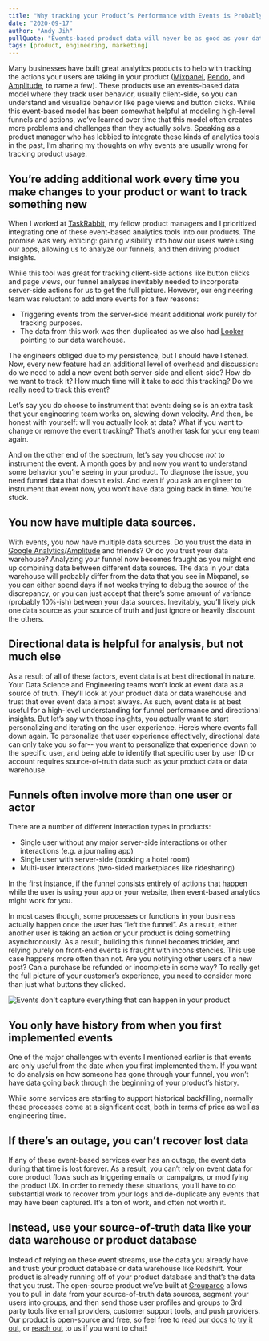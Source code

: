 ```yaml
---
title: "Why tracking your Product’s Performance with Events is Probably Wrong"
date: "2020-09-17"
author: "Andy Jih"
pullQuote: "Events-based product data will never be as good as your data warehouse"
tags: [product, engineering, marketing]
---
```


Many businesses have built great analytics products to help with tracking the actions your users are taking in your product ([Mixpanel](http://mixpanel.com), [Pendo](http://pendo.io), and [Amplitude](http://amplitude.com), to name a few). These products use an events-based data model where they track user behavior, usually client-side, so you can understand and visualize behavior like page views and button clicks. While this event-based model has been somewhat helpful at modeling high-level funnels and actions, we’ve learned over time that this model often creates more problems and challenges than they actually solve. Speaking as a product manager who has lobbied to integrate these kinds of analytics tools in the past, I’m sharing my thoughts on why events are usually wrong for tracking product usage.

## **You’re adding additional work every time you make changes to your product or want to track something new**

When I worked at [TaskRabbit](http://taskrabbit.com), my fellow product managers and I prioritized integrating one of these event-based analytics tools into our products. The promise was very enticing: gaining visibility into how our users were using our apps, allowing us to analyze our funnels, and then driving product insights.

While this tool was great for tracking client-side actions like button clicks and page views, our funnel analyses inevitably needed to incorporate server-side actions for us to get the full picture. However, our engineering team was reluctant to add more events for a few reasons:

- Triggering events from the server-side meant additional work purely for tracking purposes.
- The data from this work was then duplicated as we also had [Looker](http://looker.com) pointing to our data warehouse.

The engineers obliged due to my persistence, but I should have listened. Now, every new feature had an additional level of overhead and discussion: do we need to add a new event both server-side and client-side? How do we want to track it? How much time will it take to add this tracking? Do we really need to track this event?

Let’s say you do choose to instrument that event: doing so is an extra task that your engineering team works on, slowing down velocity. And then, be honest with yourself: will you actually look at data? What if you want to change or remove the event tracking? That’s another task for your eng team again.

And on the other end of the spectrum, let’s say you choose _not_ to instrument the event. A month goes by and now you want to understand some behavior you’re seeing in your product. To diagnose the issue, you need funnel data that doesn’t exist. And even if you ask an engineer to instrument that event now, you won’t have data going back in time. You’re stuck.

## **You now have multiple data sources.**

With events, you now have multiple data sources. Do you trust the data in [Google Analytics](http://analytics.google.com)/[Amplitude](http://amplitude.com) and friends? Or do you trust your data warehouse? Analyzing your funnel now becomes fraught as you might end up combining data between different data sources. The data in your data warehouse will probably differ from the data that you see in Mixpanel, so you can either spend days if not weeks trying to debug the source of the discrepancy, or you can just accept that there’s some amount of variance (probably 10%-ish) between your data sources. Inevitably, you’ll likely pick one data source as your source of truth and just ignore or heavily discount the others.

## **Directional data is helpful for analysis, but not much else**

As a result of all of these factors, event data is at best directional in nature. Your Data Science and Engineering teams won’t look at event data as a source of truth. They’ll look at your product data or data warehouse and trust that over event data almost always. As such, event data is at best useful for a high-level understanding for funnel performance and directional insights. But let’s say with those insights, you actually want to start personalizing and iterating on the user experience. Here’s where events fall down again. To personalize that user experience effectively, directional data can only take you so far-- you want to personalize that experience down to the specific user, and being able to identify that specific user by user ID or account requires source-of-truth data such as your product data or data warehouse.

## **Funnels often involve more than one user or actor**

There are a number of different interaction types in products:

- Single user without any major server-side interactions or other interactions (e.g. a journaling app)
- Single user with server-side (booking a hotel room)
- Multi-user interactions (two-sided marketplaces like ridesharing)

In the first instance, if the funnel consists entirely of actions that happen while the user is using your app or your website, then event-based analytics might work for you.

In most cases though, some processes or functions in your business actually happen once the user has “left the funnel”. As a result, either another user is taking an action or your product is doing something asynchronously. As a result, building this funnel becomes trickier, and relying purely on front-end events is fraught with inconsistencies. This use case happens more often than not. Are you notifying other users of a new post? Can a purchase be refunded or incomplete in some way? To really get the full picture of your customer’s experience, you need to consider more than just what buttons they clicked.

<Image
  centered
  maxHeight={1000}
  alt="Events don't capture everything that can happen in your product"
  src="events-are-probably-wrong-for-you/funnel.png"
/>

## **You only have history from when you first implemented events**

One of the major challenges with events I mentioned earlier is that events are only useful from the date when you first implemented them. If you want to do analysis on how someone has gone through your funnel, you won’t have data going back through the beginning of your product’s history.

While some services are starting to support historical backfilling, normally these processes come at a significant cost, both in terms of price as well as engineering time.

## **If there’s an outage, you can’t recover lost data**

If any of these event-based services ever has an outage, the event data during that time is lost forever. As a result, you can’t rely on event data for core product flows such as triggering emails or campaigns, or modifying the product UX. In order to remedy these situations, you’ll have to do substantial work to recover from your logs and de-duplicate any events that may have been captured. It’s a ton of work, and often not worth it.

## **Instead, use your source-of-truth data like your data warehouse or product database**

Instead of relying on these event streams, use the data you already have and trust: your product database or data warehouse like Redshift. Your product is already running off of your product database and that’s the data that you trust. The open-source product we’ve built at [Grouparoo](https://github.com/grouparoo/grouparoo) allows you to pull in data from your source-of-truth data sources, segment your users into groups, and then send those user profiles and groups to 3rd party tools like email providers, customer support tools, and push providers. Our product is open-source and free, so feel free to [read our docs to try it out](https://www.grouparoo.com/docs), or [reach out](https://www.grouparoo.com/meet) to us if you want to chat!
